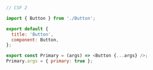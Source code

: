 ```js
// CSF 2

import { Button } from './Button';

export default {
  title: 'Button',
  component: Button,
};

export const Primary = (args) => <Button {...args} />;
Primary.args = { primary: true };
```
